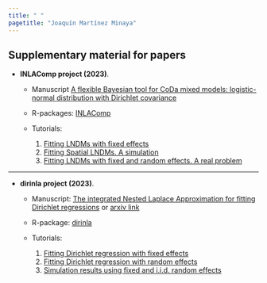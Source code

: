 ---
title: " "
pagetitle: "Joaquín Martínez Minaya"
---

<!-- <link rel="stylesheet" href="styles.css" type="text/css"> -->
<!-- <link rel="stylesheet" href="academicicons/css/academicons.min.css"/> -->

## Supplementary material for papers

- **INLAComp project (2023)**. 

  - Manuscript [A flexible Bayesian tool for CoDa mixed models: logistic-normal distribution with Dirichlet covariance](https://arxiv.org/abs/2308.13928)
  
  - R-packages: [INLAComp](https://github.com/jmartinez-minaya/INLAcomp)
  
  - Tutorials:

    1. [Fitting LNDMs with fixed effects](https://github.com/hrue/r-inla/commit/3577c1b030a8460ff7194893bd97e57a62a1399d)
    2. [Fitting Spatial LNDMs. A simulation](supplementary/INLAComp/simulations.html)
    3. [Fitting LNDMs with fixed and random effects. A real problem](supplementary/INLAComp/my-vignette.html)
    
---


- **dirinla project (2023)**. 
  
  - Manuscript: [The integrated Nested Laplace Approximation for fitting Dirichlet regressions](https://www.tandfonline.com/doi/full/10.1080/10618600.2022.2144330) or [arxiv link](https://arxiv.org/abs/1907.04059)
  
  - R-package: [dirinla](https://inlabru-org.r-universe.dev/dirinla)
  
  - Tutorials:
    1. [Fitting Dirichlet regression with fixed effects](supplementary/CODA/fixed/my-vignette_fixed.html)
    2. [Fitting Dirichlet regression with random effects](supplementary/CODA/fixed/my-vignette_fixed.html)
    3. [Simulation results using fixed and i.i.d. random effects](supplementary/CODA/tests.html)

